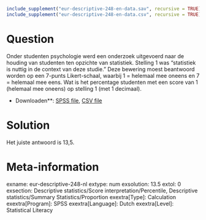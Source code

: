```r
include_supplement("eur-descriptive-248-en-data.sav", recursive = TRUE)
include_supplement("eur-descriptive-248-en-data.csv", recursive = TRUE)
```

Question
========
Onder studenten psychologie werd een onderzoek uitgevoerd naar de houding van studenten ten opzichte van statistiek. Stelling 1 was "statistiek is nuttig in de context van deze studie." Deze bewering moest beantwoord worden op een 7-punts Likert-schaal, waarbij 1 = helemaal mee oneens en 7 = helemaal mee eens. Wat is het percentage studenten met een score van 1 (helemaal mee oneens) op stelling 1 (met 1 decimaal).

* Downloaden**: [SPSS file](eur-descriptive-248-en-data.sav), [CSV file](eur-descriptive-248-en-data.csv)


Solution
========
Het juiste antwoord is 13,5.

Meta-information
================
exname: eur-descriptive-248-nl
extype: num
exsolution: 13.5
extol: 0
exsection: Descriptive statistics/Score interpretation/Percentile, Descriptive statistics/Summary Statistics/Proportion
exextra[Type]: Calculation
exextra[Program]: SPSS
exextra[Language]: Dutch
exextra[Level]: Statistical Literacy
